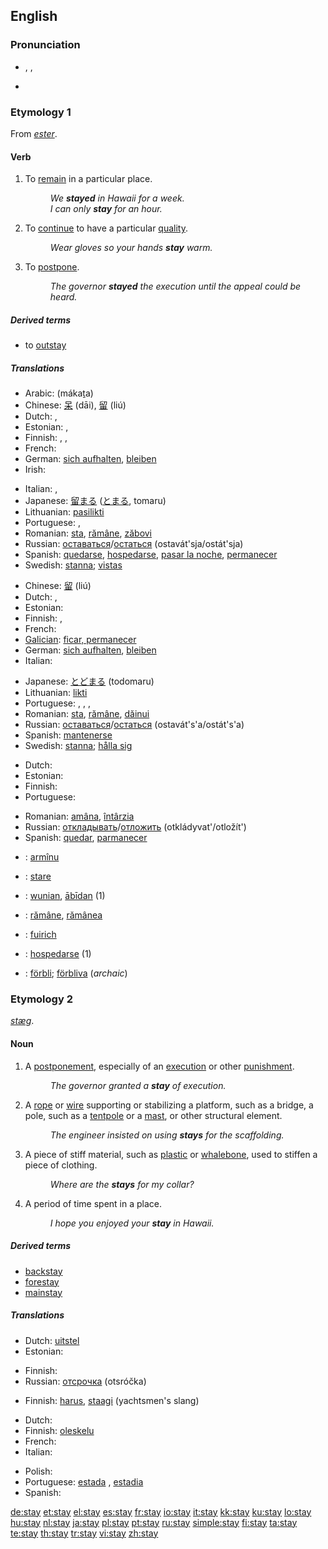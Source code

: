 {{wikipedia|dab=stay}}
==English==

{{rank|ancient|parts|getting|675|stay|months|grew|boys}}

===Pronunciation===
* {{enPR|stā}}, {{IPA|/steɪ/}}, {{SAMPA|/steI/}}
* {{audio|en-us-stay.ogg|Audio (US)}}
*: {{rhymes|eɪ}}

===Etymology 1===
From {{etyl|frm}} ''[[ester]]''.

====Verb====
{{en-verb}}

# {{intransitive}} To [[remain]] in a particular place.
#: ''We '''stayed''' in Hawaii for a week.''
#: ''I can only '''stay''' for an hour.''
# {{intransitive}} To [[continue]] to have a particular [[quality]].
#: ''Wear gloves so your hands '''stay''' warm.''
# {{transitive}} To [[postpone]].
#: ''The governor '''stayed''' the execution until the appeal could be heard.''

=====Derived terms=====
* to [[outstay]]

=====Translations=====
{{trans-top|To remain in a particular place}}
* Arabic: {{Arab|[[مكث]]}} (mákaṯa)
* Chinese: [[呆]] (dāi), [[留]] (liú)
* Dutch: {{t+|nl|blijven}}, {{t+|nl|verblijven}}
* Estonian: {{t|et|jääma}}, {{t|et|viibima}}
* Finnish: {{t-|fi|viipyä}}, {{t+|fi|jäädä}}, {{t+|fi|pysyä}}
* French: {{t+|fr|rester}}
* German: [[sich aufhalten]], [[bleiben]]
* Irish: {{t-|ga|fan|xs=Irish}}
{{trans-mid}}
* Italian: {{t+|it|restare}}, {{t+|it|rimanere}}
* Japanese: [[留まる]] ([[とまる]], tomaru)
* Lithuanian: [[pasilikti]]
* Portuguese: {{t+|pt|ficar}}, {{t+|pt|permanecer}}
* Romanian: [[sta#Romanian|sta]], [[rămâne]], [[zăbovi]]
* Russian: [[оставаться]]/[[остаться]] (ostavát'sja/ostát'sja)
* Spanish: [[quedarse]], [[hospedarse]], [[pasar la noche]], [[permanecer]]
* Swedish: [[stanna]]; [[vistas]]
{{trans-bottom}}

{{trans-top|To continue to have a particular quality}}
* Chinese: [[留]] (liú)
* Dutch: {{t+|nl|blijven}}, {{t+|nl|verblijven}}
* Estonian: {{t|et|jääma}}
* Finnish: {{t-|fi|viipyä}}, {{t+|fi|jäädä}}
* French: {{t+|fr|rester}}
* [[Galician]]: [[ficar, permanecer]]
* German: [[sich aufhalten]], [[bleiben]]
* Italian: {{t+|it|restare}}
{{trans-mid}}
* Japanese: [[とどまる]] (todomaru)
* Lithuanian: [[likti]]
* Portuguese: {{t+|pt|ficar}}, {{t+|pt|permanecer}}, {{t+|pt|continuar}}, {{t+|pt|manter}}
* Romanian: [[sta#Romanian|sta]], [[rămâne]], [[dăinui]]
* Russian: [[оставаться]]/[[остаться]] (ostavát's'a/ostát's'a)
* Spanish: [[mantenerse]]
* Swedish: [[stanna]]; [[hålla sig]]
{{trans-bottom}}

{{trans-top|To postpone}}
* Dutch: {{t-|nl|uitstellen}}
* Estonian: {{t|et|viivitama}}
* Finnish: {{t+|fi|lykätä}}
* Portuguese: {{t+|pt|adiar}}
{{trans-mid}}
* Romanian: [[amâna]], [[întârzia]]
* Russian: [[откладывать]]/[[отложить]] (otkládyvat'/otložít')
* Spanish: [[quedar]], [[parmanecer]]
{{trans-bottom}}

{{checktrans}}
* {{ttbc|Aromanian}}: [[armînu]]
* {{ttbc|Italian}}: [[stare]]
* {{ttbc|Old English}}: [[wunian]], [[abidan|ābīdan]] (1)
* {{ttbc|Romanian}}: [[rămâne]], [[rămânea]]
* {{ttbc|Scottish Gaelic}}: [[fuirich]]
* {{ttbc|Spanish}}: [[hospedarse]] (1)
* {{ttbc|Swedish}}: [[förbli]]; [[förbliva]] (''archaic'')

===Etymology 2===
{{etyl|ang}} ''[[stæg]]''.

====Noun====
{{en-noun}}

# A [[postponement]], especially of an [[execution]] or other [[punishment]].
#: ''The governor granted a '''stay''' of execution.''
# A [[rope]] or [[wire]] supporting or stabilizing a platform, such as a bridge, a pole, such as a [[tentpole]] or a [[mast]], or other structural element.
#: ''The engineer insisted on using '''stays''' for the scaffolding.''
# A piece of stiff material, such as [[plastic]] or [[whalebone]], used to stiffen a piece of clothing.
#: ''Where are the '''stays''' for my collar?''
# A period of time spent in a place.
#: ''I hope you enjoyed your '''stay''' in Hawaii.''

=====Derived terms=====
* [[backstay]]
* [[forestay]]
* [[mainstay]]

=====Translations=====
{{trans-top|postponement}}
* Dutch: [[uitstel]] {{n}}
* Estonian: {{t|et|viivitus}}
{{trans-mid}}
* Finnish: {{t-|fi|lykkäys}}
* Russian: [[отсрочка]] (otsróčka)
{{trans-bottom}}

{{trans-top|nautical}}
* Finnish: [[harus]], [[staagi]] (yachtsmen's slang)
{{trans-mid}}
{{trans-bottom}}

{{trans-top|holiday or temporary residence}}
* Dutch: {{t+|nl|verblijf|n}}
* Finnish: [[oleskelu]]
* French: {{t+|fr|séjour|m}}
* Italian: {{t-|it|permanenza|f}}
{{trans-mid}}
* Polish: {{t-|pl|pobyt|m}}
* Portuguese: [[estada]] {{f}}, [[estadia]] {{f}}
* Spanish: {{t-|es|estadía|f}}
{{trans-bottom}}

[[de:stay]]
[[et:stay]]
[[el:stay]]
[[es:stay]]
[[fr:stay]]
[[io:stay]]
[[it:stay]]
[[kk:stay]]
[[ku:stay]]
[[lo:stay]]
[[hu:stay]]
[[nl:stay]]
[[ja:stay]]
[[pl:stay]]
[[pt:stay]]
[[ru:stay]]
[[simple:stay]]
[[fi:stay]]
[[ta:stay]]
[[te:stay]]
[[th:stay]]
[[tr:stay]]
[[vi:stay]]
[[zh:stay]]